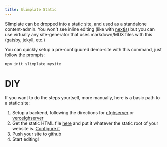 ```yaml
---
title: Slimplate Static
---
```


Slimplate can be dropped into a static site, and used as a standalone content-admin. You won't see inline editing (like with [nextjs](next)) but you can use virtually any site-generator that uses markdown/MDX files with this (gatsby, jekyll, etc.)


You can quickly setup a pre-configuured demo-site with this command, just follow the prompts:

```
npm init slimplate mysite
```

# DIY

If you want to do the steps yourtself, more manually, here is a basic path to a static site:

1. Setup a backend, following the directions for [cfghserver](cfghserver) or [vercelghserver](https://github.com/slimplate/vercelghserver)
2. Get the static HTML file [here](NEED_LINK) and put it whatever the static root of your website is. [Configure it](config/static)
3. Push your site to github
4. Start editing!

